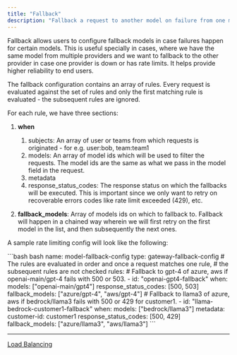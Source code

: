 ```yaml
---
title: "Fallback"
description: "Fallback a request to another model on failure from one model"
---
```


Fallback allows users to configure fallback models in case failures happen for certain models. This is useful specially in cases, where we have the same model from multiple providers and we want to fallback to the other provider in case one provider is down or has rate limits. It helps provide higher reliability to end users.

The fallback configuration contains an array of rules. Every request is evaluated against the set of rules and only the first matching rule is evaluated - the subsequent rules are ignored.

For each rule, we have three sections:

1. **when**

   1. subjects: An array of user or teams from which requests is originated - for e.g. user:bob, team:team1
   2. models: An array of model ids which will be used to filter the requests. The model ids are the same as what we pass in the model field in the request.
   3. metadata
   4. response\_status\_codes: The response status on which the fallbacks will be executed. This is important since we only want to retry on recoverable errors codes like rate limit exceeded (429), etc.

2. **fallback\_models**: Array of models ids on which to fallback to. Fallback will happen in a chained way wherein we will first retry on the first model in the list, and then subsequently the next ones.

A sample rate limiting config will look like the following:

<CodeGroup>
  ```bash bash
  name: model-fallback-config
  type: gateway-fallback-config
  # The rules are evaluated in order and once a request matches one rule, 
  # the subsequent rules are not checked
  rules:
    # Fallback to gpt-4 of azure, aws if openai-main/gpt-4 fails with 500 or 503.
    - id: "openai-gpt4-fallback"
      when:
        models: ["openai-main/gpt4"]
        response_status_codes: [500, 503]
      fallback_models: ["azure/gpt-4", "aws/gpt-4"]
    # Fallback to llama3 of azure, aws if bedrock/llama3 fails with 500 or 429 for customer1.
    - id: "llama-bedrock-customer1-fallback"
      when:
        models: ["bedrock/llama3"]
        metadata:
          customer-id: customer1
        response_status_codes: [500, 429]
      fallback_models: ["azure/llama3", "aws/llama3"]
  ```
</CodeGroup>

***

[Load Balancing](/docs/load-balancing)
